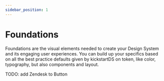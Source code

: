 ```yaml
---
sidebar_position: 1
---
```



# Foundations

Foundations are the visual elements needed to create your Design System and its engaging user experiences. You can build up your specifics based on all the best practice defaults given by kickstartDS on token, like color, typography, but also components and layout.

<Section ks-theme="docs" spaceBefore="none" width="full">
  <Columns columns={2} gutter="md" switchAt={480}>
    <TeaserBox
      topic="Token"
      text="Token are design decisions encoded in your Design System. See, how kickstartDS differentiates between Branding, Design and Component Token."
      link={{
        href: './token/',
        label: 'Get into Token',
        variant: 'clear',
        size: 'small',
        iconAnimation: true,
        iconAfter: {
          icon: 'chevron-right',
        },
      }}
    />
    <TeaserBox
      topic="Components"
      text="Components are the main building blocks for any user interface. Explore how kickstartDS anatomy of components and learn about the Component API. "
      link={{
        href: './components/',
        label: 'Explore Components',
        variant: 'clear',
        size: 'small',
        iconAnimation: true,
        iconAfter: {
          icon: 'chevron-right',
        },
      }}
    />
    <TeaserBox
      topic="Layout"
      text="Read who kickstartDS handles layout to present and structure your content susing sections and Bedrock."
      link={{
        href: './layout/',
        label: 'Learn about Layouts',
        variant: 'clear',
        size: 'small',
        iconAnimation: true,
        iconAfter: {
          icon: 'chevron-right',
        },
      }}
    />
    <TeaserBox
      topic="Modules"
      text="kickstartDS is sliced in different component modules which are all built on top of each other. Learn about these modules and its compontents."
      link={{
        href: './modules/',
        label: 'Go to Modules',
        variant: 'clear',
        size: 'small',
        iconAnimation: true,
        iconAfter: {
          icon: 'chevron-right',
        },
      }}
    />
  </Columns>
</Section>

<Section
  ks-theme="docs"
  spaceBefore="none"
  spaceAfter="none"
  width="full"
  inverted="true"
  mode="list"
>
  <Storytelling
    backgroundImage={myImageUrl}
    box={{
      hAlign: 'left',
      headline: {
        align: null,
        content: 'kickstartDS Content Module',
        level: 'h2',
        spaceAfter: 'none',
        styleAs: 'h1',
        subheadline: 'The perfect addition to our Open Source base',
      },
      link: {
        fillAnimation: false,
        href: '#',
        iconAfter: false,
        iconAnimation: false,
        iconBefore: false,
        label: 'Interested? Contact us!',
        newTab: false,
        size: 'small',
        variant: 'solid',
      },
      text: 'The **Content Module** includes seven rich components: Hero visual, Quote, Storytelling etc. — everything you need to build beautiful content experiences or to enrich your existing Design System',
      textAlign: 'left',
      vAlign: 'center',
    }}
  />
</Section>

TODO: add Zendesk to Button
